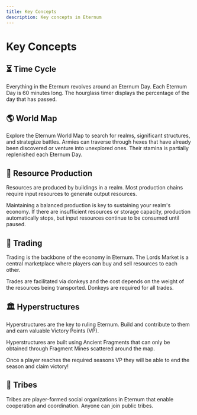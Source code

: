 ```yaml
---
title: Key Concepts
description: Key concepts in Eternum
---
```


# Key Concepts

## ⏳ Time Cycle

Everything in the Eternum revolves around an Eternum Day. Each Eternum Day is 60 minutes long. The hourglass timer
displays the percentage of the day that has passed.

## 🌎 World Map

Explore the Eternum World Map to search for realms, significant structures, and strategize battles. Armies can traverse
through hexes that have already been discovered or venture into unexplored ones. Their stamina is partially replenished
each Eternum Day.

## 💎 Resource Production

Resources are produced by buildings in a realm. Most production chains require input resources to generate output
resources.

Maintaining a balanced production is key to sustaining your realm's economy. If there are insufficient resources or
storage capacity, production automatically stops, but input resources continue to be consumed until paused.

## 🤝 Trading

Trading is the backbone of the economy in Eternum. The Lords Market is a central marketplace where players can buy and
sell resources to each other.

Trades are facilitated via donkeys and the cost depends on the weight of the resources being transported. Donkeys are
required for all trades.

## 🏛️ Hyperstructures

Hyperstructures are the key to ruling Eternum. Build and contribute to them and earn valuable Victory Points (VP).

Hyperstructures are built using Ancient Fragments that can only be obtained through Fragment Mines scattered around the
map.

Once a player reaches the required seasons VP they will be able to end the season and claim victory!

## 👥 Tribes

Tribes are player-formed social organizations in Eternum that enable cooperation and coordination. Anyone can join
public tribes.
